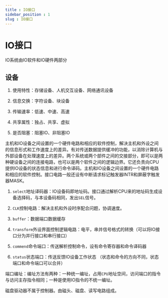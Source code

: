 ```yaml
---
title : IO接口
sidebar_position : 1
slug : IO接口
---
```

# IO接口




IO系统由IO软件和IO硬件两部分




## 设备

1. 使用特性：存储设备、人机交互设备、网络通讯设备

2. 信息交换：字符设备、块设备

3. 传输速率：低速、中速、高速

4. 共享属性：独占、共享、虚拟

5. 是否阻塞：阻塞IO、非阻塞IO


主机和IO设备之间设置的一个硬件电路和相应的软件控制，解决主机和外设之间的信息形式和工作速度上的差异。有对传送数据提供缓冲的功能，以消除计算机与外部设备在处理速度上的差异。两个系统或两个部件之间的交接部分，即可以是两种硬设备之间的连接电路，也可以是两个软件之间的逻辑边界。它还负责向CPU提供IO设备的状态信息和进行命令译码。主机和IO设备之间设置的一个硬件电路和相应的软件控制。接口电路一般还设有中断请求标记触发器INTR和屏蔽字触发器MASK。

1. `select`地址译码器：IO设备码即地址码。接口通过解析CPU来的地址码生成设备选择码，与本设备码相同，发出`SEL`信号。

2. `CLK`控制电路：解决主机和外设时序配合问题，协调速度。

3. `buffer`：数据端口数据缓存

4. `transform`外设界面控制逻辑电路：电平，串并信号格式的转换（可以将IO接口分为并行接口和串行接口）

5. `commend`命令端口：传送解析控制命令，设有命令寄存器和命令译码器

6. `status`状态端口：传送反馈IO设备工作状态 （状态和命令的方向不同，状态端口和命令端口可以合并）

端口编址：编址方法有两种：一种统一编址，占用`CPU`地址空间，访问端口的指令与访问主存指令相同；一种是使用IO指令的不统一编址。

磁盘驱动器不属于控制器。由磁头、磁盘、读写电路组成。


